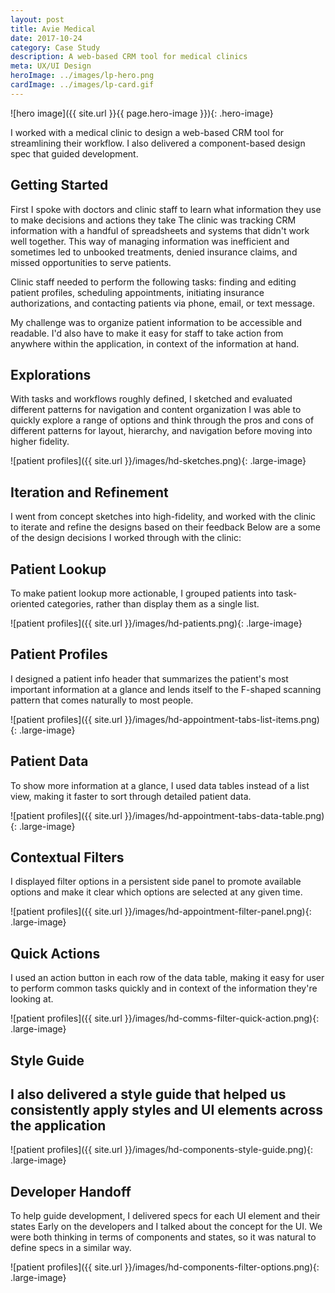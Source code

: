 ```yaml
---
layout: post
title: Avie Medical
date: 2017-10-24
category: Case Study
description: A web-based CRM tool for medical clinics
meta: UX/UI Design
heroImage: ../images/lp-hero.png
cardImage: ../images/lp-card.gif
---
```

![hero image]({{ site.url }}{{ page.hero-image }}){: .hero-image}

I worked with a medical clinic to design a web-based CRM tool for streamlining their workflow. I also delivered a component-based design spec that guided development.

## Getting Started
First I spoke with doctors and clinic staff to learn what information they use to make decisions and actions they take
The clinic was tracking CRM information with a handful of spreadsheets and systems that didn't work well together. This way of managing information was inefficient and sometimes led to unbooked treatments, denied insurance claims, and missed opportunities to serve patients.

Clinic staff needed to perform the following tasks: finding and editing patient profiles, scheduling appointments, initiating insurance authorizations, and contacting patients via phone, email, or text message.

My challenge was to organize patient information to be accessible and readable. I'd also have to make it easy for staff to take action from anywhere within the application, in context of the information at hand.

## Explorations
With tasks and workflows roughly defined, I sketched and evaluated different patterns for navigation and content organization
I was able to quickly explore a range of options and think through the pros and cons of different patterns for layout, hierarchy, and navigation before moving into higher fidelity.

![patient profiles]({{ site.url }}/images/hd-sketches.png){: .large-image}

## Iteration and Refinement
I went from concept sketches into high-fidelity, and worked with the clinic to iterate and refine the designs based on their feedback
Below are a some of the design decisions I worked through with the clinic:

## Patient Lookup
To make patient lookup more actionable, I grouped patients into task-oriented categories, rather than display them as a single list.

![patient profiles]({{ site.url }}/images/hd-patients.png){: .large-image}


## Patient Profiles
I designed a patient info header that summarizes the patient's most important information at a glance and lends itself to the F-shaped scanning pattern that comes naturally to most people.

![patient profiles]({{ site.url }}/images/hd-appointment-tabs-list-items.png){: .large-image}

## Patient Data
To show more information at a glance, I used data tables instead of a list view, making it faster to sort through detailed patient data.

![patient profiles]({{ site.url }}/images/hd-appointment-tabs-data-table.png){: .large-image}


## Contextual Filters
I displayed filter options in a persistent side panel to promote available options and make it clear which options are selected at any given time.

![patient profiles]({{ site.url }}/images/hd-appointment-filter-panel.png){: .large-image}


## Quick Actions
I used an action button in each row of the data table, making it easy for user to perform common tasks quickly and in context of the information they're looking at.

![patient profiles]({{ site.url }}/images/hd-comms-filter-quick-action.png){: .large-image}


## Style Guide
## I also delivered a style guide that helped us consistently apply styles and UI elements across the application

![patient profiles]({{ site.url }}/images/hd-components-style-guide.png){: .large-image}

## Developer Handoff
To help guide development, I delivered specs for each UI element and their states
Early on the developers and I talked about the concept for the UI. We were both thinking in terms of components and states, so it was natural to define specs in a similar way.

![patient profiles]({{ site.url }}/images/hd-components-filter-options.png){: .large-image}
